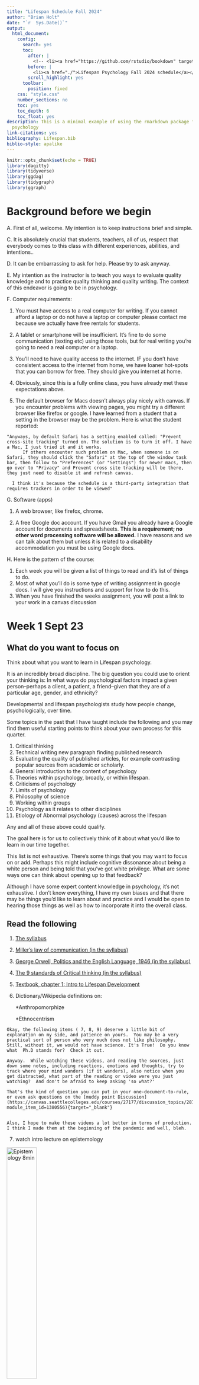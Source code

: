 ```yaml
---
title: "Lifespan Schedule Fall 2024"
author: "Brian Holt"
date: "`r  Sys.Date()`"
output:
  html_document:
    config:
      search: yes
      toc:
        after: |
          <!-- <li><a href="https://github.com/rstudio/bookdown" target="blank">Published with bookdown</a></li> -->
        before: |
          <li><a href="./">Lifespan Psychology Fall 2024 schedule</a></li>
        scroll_highlight: yes
      toolbar:
        position: fixed
    css: "style.css"
    number_sections: no
    toc: yes
    toc_depth: 6
    toc_float: yes
description: This is a minimal example of using the rmarkdown package for Lifespan
  psychology
link-citations: yes
bibliography: Lifespan.bib
biblio-style: apalike
---
```


<!-- if (FALSE) { -->
<!-- # upload a document -->
<!-- result <- rsconnect::rpubsUpload(title="abnormal_schedule", originalDoc="abnormal_schedule.Rmd",contentFile="abnormal_schedule.html") -->
<!-- if (!is.null(result$continueUrl)) -->
<!--    browseURL(result$continueUrl) -->
<!-- else -->
<!--    stop(result$error) -->

<!-- # update the same document with a new title -->
<!-- updateResult <- rsconnect::rpubsUpload("Abnormal_schedule", "abnormal_schedule.html", -->
<!--                             id = result$id) -->
<!-- } -->


```r
knitr::opts_chunk$set(echo = TRUE)
library(dagitty)
library(tidyverse)
library(ggdag)
library(tidygraph)
library(ggraph)
```


# Background before we begin

  A. First of all, welcome. My intention is to keep instructions brief and simple. 


  C. It is absolutely crucial that students, teachers, all of us, respect that everybody comes to this class with different experiences, abilities, and intentions..

  D. It can be embarrassing to ask for help. Please try to ask anyway.

  E. My intention as the instructor is to teach you ways to evaluate quality knowledge and to practice quality thinking and quality writing. The context of this endeavor is going to be in psychology.

  F. Computer requirements: 

   1. You must have access to a real computer for writing. If you cannot afford a laptop or do not have a laptop or computer please contact me because we actually have free rentals for students. 

   2. A tablet or smartphone will be insufficient. It's fine to do some communication (texting etc) using those tools, but for real writing you're going to need a real computer or a laptop. 
  
  3. You'll need to have quality access to the internet.  IF you don't have consistent access to the internet from home, we have loaner hot-spots that you can borrow for free.  They should give you internet at home.
  
  4. Obviously, since this is a fully online class, you have already met these expectations above. 
  
  5. The default browser for Macs doesn't always play nicely with canvas. If you encounter problems with viewing pages, you might try a different browser like firefox or google. I have learned from a student that a setting in the browser may be the problem.  Here is what the student reported:
      
```block
"Anyways, by default Safari has a setting enabled called: "Prevent cross-site tracking" turned on. The solution is to turn it off. I have a Mac, I just tried it and it works.
      If others encounter such problem on Mac, when someone is on Safari, they should click the "Safari" at the top of the window task bar, then follow to "Preferences" (or "Settings") for newer macs, then go over to "Privacy" and Prevent cross site tracking will be there, they just need to disable it and refresh canvas. 
    
  I think it's because the schedule is a third-party integration that requires trackers in order to be viewed"
```

G. Software (apps)

  1. A web browser, like firefox, chrome. 

  2. A free Google doc account. If you have Gmail you already have a Google account for documents and spreadsheets. **This is a requirement; no other word processing software will be allowed.** I have reasons and we can talk about them but unless it is related to a disability accommodation you must be using Google docs.



H. Here is the pattern of the course: 

  1. Each week you will be given a list of things to read and it's list of things to do. 
  2. Most of what you'll do is some type of writing assignment in google docs. I will give you instructions and support for how to do this. 
  3. When you have finished the weeks assignment, you will post a link to your work in a canvas discussion


# Week 1 Sept 23 {#Week1} 

## What do you want to focus on
Think about what you want to learn in Lifespan psychology.

It is an incredibly broad discipline. The big question you could use to orient your thinking is: In what ways do psychological factors impact a given person--perhaps a client, a patient, a friend--given that they are of a particular age, gender, and ethnicity? 

Developmental and lifespan psychologists study how people change, psychologically, over time. 

Some topics in the past that I have taught include the following and you may find them useful starting points to think about your own process for this quarter.

1. Critical thinking
2. Technical writing new paragraph finding published research
3. Evaluating the quality of published articles, for example contrasting popular sources from academic or scholarly.
4. General introduction to the content of psychology
5. Theories within psychology, broadly, or within lifespan.
6. Criticisms of psychology
7. Limits of psychology
8. Philosophy of science
9. Working within groups
10. Psychology as it relates to other disciplines
11. Etiology of Abnormal psychology (causes) across the lifespan


Any and all of these above could qualify.

The goal here is for us to collectively think of it about what you'd like to learn in our time together.

This list is not exhaustive. There's some things that you may want to focus on or add. Perhaps this might include cognitive dissonance about being a white person and being told that you've got white privilege. What are some ways one can think about opening up to that feedback?

Although I have some expert content knowledge in psychology, it's not exhaustive. I don't know everything, I have my own biases and that there may be things you'd like to learn about and practice and I would be open to hearing those things as well as how to incorporate it into the overall class. 

## Read the following

1. [The syllabus](https://docs.google.com/document/d/1hHGE7PPBB5xDwvGxhtKinwrFJeie9Ab5Ex2W1Advm1E/edit?usp=sharing){target='_blank'}

2. [Miller's law of communication (in the syllabus)](https://docs.google.com/document/d/1hHGE7PPBB5xDwvGxhtKinwrFJeie9Ab5Ex2W1Advm1E/edit#heading=h.exo9wouxy9qk){target='_blank'}

3. [George Orwell, Politics and the English Language, 1946 (in the syllabus)](https://docs.google.com/document/d/1hHGE7PPBB5xDwvGxhtKinwrFJeie9Ab5Ex2W1Advm1E/edit#heading=h.x9ksgtnaprc6){target='_blank'}

4. [The 9 standards of Critical thinking (in the syllabus)](https://docs.google.com/document/d/1hHGE7PPBB5xDwvGxhtKinwrFJeie9Ab5Ex2W1Advm1E/edit#heading=h.k5t92q2xnj70){target='_blank'}

5. [Textbook, chapter 1: Intro to Lifespan Development](https://socialsci.libretexts.org/Bookshelves/Human_Development/Book%3A_Lifespan_Development_-_A_Psychological_Perspective_(Lally_and_Valentine-French)/01%3A_Introduction_to_Lifespan_Development){target="_blank"}

6. Dictionary/Wikipedia definitions on: 

      *Anthropomorphize
 
      *Ethnocentrism


```block

Okay, the following items ( 7, 8, 9) deserve a little bit of explanation on my side, and patience on yours.  You may be a very practical sort of person who very much does not like philosophy.  Still, without it, we would not have science. It's True!  Do you know what  Ph.D stands for?  Check it out.

Anyway.  While watching these videos, and reading the sources, just down some notes, including reactions, emotions and thoughts, try to track where your mind wanders (if it wanders), also notice when you get distracted, what part of the reading or video were you just watching?  And don't be afraid to keep asking 'so what?'

That's the kind of question you can put in your one-document-to-rule, or even ask questions on the [muddy point Discussion](https://canvas.seattlecolleges.edu/courses/27177/discussion_topics/287335?module_item_id=1380556){target="_blank"}


Also, I hope to make these videos a lot better in terms of production.  I think I made them at the beginning of the pandemic and well, bleh.
```


7. watch intro lecture on epistemology

[![Epistemology 8min](../images/Epistemology_better.png){width="40%"}](https://youtu.be/L6fcTl_js5g "Epistemology"){target="_blank"}

8. **Skim from page 2**, sub heading "The Theory of Knowledge"** of the article: An introduction to Stephen C. Pepper's
philosophical system via
_World Hypotheses: A Study in Evidence_**, @berryIntroductionStephenPepper1984 [shortcut link ](https://link.springer.com/content/pdf/10.3758%2FBF03333873.pdf){target="_blank"}

9. Watch two vids on Ontology, essentially a review of the World hypotheses reading above:

[![Ontology 1 7 min](../images/Ontology_Mech_Organ.png){width="40%"}](https://youtu.be/_7hkv6O-nBY "Ontology 1"){target="_blank"}

[![Ontology 1 7 min](../images/Ontology_form_context.png){width="40%"}](https://www.youtube.com/watch?v=gbdqJ0ZGvLM "Ontology 2"){target="_blank"}

10. Read about "stereotype threat".  Not stereotypes.  There is a difference.  You'll need to find a source or two on your own.  


## Do the following

1. Introduce yourself in the canvas discussion [#introductions](https://canvas.seattlecolleges.edu/courses/27177/discussion_topics/287333?module_item_id=1380555){target="_blank"} 

2. Write something about what interests you about Lifespan psychology in your one google doc. Be sure to give it a title.  You can also insert a page break between your writings.  

3. On the same google document, make a new page, title it, and write some thoughts down to the following prompts.  When you are done, post to the [#week_1 Discussion](https://canvas.seattlecolleges.edu/courses/27177/discussion_topics/284037?module_item_id=1364158){target='_blank'} by including a link to your document from step 2 above.

    a) What is your process for thinking clearly?

    b) How do you know something is true?
    

4. Read some of your classmates' posts and comment on some. 

The idea is to be doing weekly writing about the things we read and the prompts that I give you and then you're going to share that information in canvas.



# Week 2 Sept 30 {#Week2}
## Orientation

There are several things to think about this week. And I'm probably giving you too much to do so I want you to be thoughtful about your limits and to focus on the things that interest you.

One broad way to look at lifespan psychology is to see how textbooks break the units up:
Developmental psychology textbooks typically break every unit into three sections and sometimes that shows up in each chapter. Basically biological section cognitive section and a social / emotional section.

I like to call this the Humpty Dumpty approach to studying people. We break complex individuals into sections.

Biological |  Cognitive | Social
---|---|---|
What biological changes are there?| What cognitive changes?| what social/emotional?|
E.g.,: number of neurons| short term memory capacity|ability to code shift

This pattern is repeated throughout the text. And it's not a bad framework.

Because this is a psychology class I prefer to spend time thinking about psychology and not biology. There are cases where we've got pretty clear evidence that biological insults can lead to psychological impact. And in those situations I reluctantly like to learn a little bit about them. Reluctantly because I find that biological insults are pretty rare and knowing about them and more generally how the brain works doesn't often lead to knowing how to handle a particular psychological situation.  Just because my kid has an immature brain and can't tolerate frustration does nothing for me when I am trying to actually help him. 

I actually think that a lot of the biological influences on human behavior, though important, are really secondary to how complex humans are when it comes to their language and cognitive abilities. But that's my perspective.

This week we sprint through a few chapters and think about prenatal, infants, and toddlers.  

## Supporting materials

If I were to be doing this in a traditional class I'd be quizzing you on this stuff, but for our purposes, it may be sufficient for you to read these or at least skim them and to reflect on whether or not any of them grab your attention. If they do grab your attention, that's an indicator that you may want to explore that content more which means you should let me know that so I can help guide your exploration.

<!-- ### Chapter 2 and 3 Learning Objectives -->

<!--  * Some learning objectives for the textbook (not necessarily the course) can be found here [Lally and Valentine-French Lifespan textbook learning objectives](https://docs.google.com/document/d/1Gd39NAUlu-xPQp_JzwjIHGXgthGX5cUIbJ2gjkIOG-4/edit?usp=sharing){target='_blank'} -->

<!--  * [Textbook Vocabulary](https://docs.google.com/document/d/19Uv56eqUwrmIkzcJWUVr1cJEKWFWxEQrSCMgfJ8NYAA/edit?usp=sharing){target='_blank'} -->

## Read/watch some stuff

0. [Watch video on writing guide](https://youtu.be/ytWuC6tns_w){target="_blank"}

1. Skim the [Textbook, chapter 2: Heredity and prenatal development](https://socialsci.libretexts.org/Bookshelves/Human_Development/Book%3A_Lifespan_Development_-_A_Psychological_Perspective_(Lally_and_Valentine-French)/02%3A_Heredity_Prenatal_Development_and_Birth){target="_blank"}  
2. Skim the [Textbook, chapter 3: Infancy and toddlers](https://socialsci.libretexts.org/Bookshelves/Human_Development/Book%3A_Lifespan_Development_-_A_Psychological_Perspective_(Lally_and_Valentine-French)/03%3A_Infancy_and_Toddlerhood){target="_blank"}

3. Read/skim @schwartzImportanceStupidityScientific2008.  Take notes on more then just the content.  Note your emotional reactions and where your mind goes. Added 1/9/23:  Here is the direct link to the article (so you don't have to jump to the bottom of this document to get it): [Importance of Stupidity, Schwartz 2008](https://journals.biologists.com/jcs/article/121/11/1771/30038/The-importance-of-stupidity-in-scientific-research){target="_blank"}

```block
A few things:

1) note that the first link for the Schwartz article doesn't take you to the article; it takes you to the references in the schedule.  There, you will sometimes find the link to the actual article; other times you may have to use our library's database. I've added a direct link above.

2) If you've taken one of my classes in the recent few years you have read The Schwartz article and so I'm sorry that you get to read it again. However, there's a good reason to review it, and another reason for me assigning it is that not everybody who is in this life span class has had my other classes. 
```

4. [ 48 minutes Watch dev video from Bilkent University (Turkey) Dr. Hande Ilgaz, Ph.D.](https://www.youtube.com/watch?v=s3iDxvk7Cck){target='_blank'} @bilkentuniversitesiDevelopmentalPsychologyLecture2017 

    * as an aside, there are several things in the video that are incorrect.  For instance, I don't believe Darwin said that genes are passed down from one to their offspring.  He hypothesized something must be, but he did not know the mechanism.  That knowledge came later.  He also didn't advocate for 'survival of the fittest,' a concept that is actually contradictory to his theory. At best it could be described as 'survival of the fittest group' because there are some genetic traits that are quite harmful to individuals but helpful to the group (sickle cell anemia being the obvious one).
      
    * When the video gets to the section on theories, you may want to pause, revisit the ontology videos from week 1, and then listen for content that overlaps.  
    
    * There is a short segment in the video discussing the history of Thalidomide.  <u>It's brutal.</u>  Speaking of theories, the professor does a good job introducing them in the next video:
    
5. [ Developmental Psych Lecture 2 from Bilkent University (Turkey) Dr. Hande Ilgaz, Ph.D.](https://www.youtube.com/watch?v=dsxFq9TATPo){target='_blank'}@bilkentuniversitesiDevelopmentalPsychologyLecture2017a

6. Read [William perry developmental stages as summarized by William Rappaport](https://cse.buffalo.edu/~rapaport/perry.positions.html){target='_blank'} @rappaportWILLIAMPERRYSCHEME2018

## Do some stuff

So, that's a lot of reading/watching.

A. Synthesize the following readings: @rappaportWILLIAMPERRYSCHEME2018, @schwartzImportanceStupidityScientific2008, in your google document.


```block

Please do not summarize these articles.  Synthesize.  Use the lecture just below to help

```

  * [Lecture on one way to write a synthesis paper--This should pop-up a new tab/window but you'll have to log in to canvas because that is how the videos are stored.](https://northseattle.hosted.panopto.com/Panopto/Pages/Viewer.aspx?id=44737fc2-c8cb-4286-9dcf-ac4b011de256){target='_blank'}

  * [Quick 6 min intro on critical thinking](https://www.youtube.com/watch?v=3CkLAMLTkmI&feature=youtu.be){target='_blank'}


B.  In your one document to rule them all, write 3 questions you have about each of the first 3 chapters in your textbook. You don't need to share the google doc again, but pick 1 question from the list you generated, and post it in the [#muddy-points discussion](https://canvas.seattlecolleges.edu/courses/27177/discussion_topics/287335?module_item_id=1380556){target='_blank'}.

C. When you have finished week 1 and 2's work and have put your writings into your google doc, copy your google doc's link and share it to [#week-2 Discussion](https://canvas.seattlecolleges.edu/courses/27177/discussion_topics/287331?module_item_id=1380552){target='_blank'}


# Week 3 Oct 7 {#Week3}

## Read some stuff

A. Read Chapter 4 from your [Textbook](https://socialsci.libretexts.org/Bookshelves/Human_Development/Book%3A_Lifespan_Development_-_A_Psychological_Perspective_(Lally_and_Valentine-French)/04%3A_Early_Childhood){target='_blank'}

B. Watch this playlist of youtube videos from your instructor on [Piaget's theory of equilibrium](https://youtube.com/playlist?list=PLDEwZwMNQswtr-oKhhK78fBfQlBLZHTN9){target='_blank'}

C. Watch this [toddler react to his candy being eaten](https://www.youtube.com/watch?v=PN2F1zxOC8w){target='_blank'}

## Do some stuff

A. [Do this case study about a 9 month old](https://docs.google.com/document/d/1Rv6Ll4eyxhb58BbklUuBKXgUo_3lsPtWKWBoiiusxdg/edit?usp=sharing){target='_blank'}


B. Ponder a bit and write some thoughts (in your one doc) about the 3 yr old finding out that his candy was eaten. Maybe consider whether this kiddo reacted that ways due to nature or nurture (that, by the way, is a false choice).  Muse a bit. (Mention of a nature nurture channel has been deleted.  Just put your work into your google doc).

C. What are the differences between the following (there can also be overlap):

  * sensation

  * perception

  * cognition

D. How can you tell whether a 1 year old is doing one or the other of these?  This is a very challenging question, likely too challenging for our level.  But how would you approach organizing some ideas, questions, readings?  Don't try to come to a concrete answer...you don't have time. 

E. When done, post to the Canvas discussion: [#week-3](https://canvas.seattlecolleges.edu/courses/27177/discussion_topics/289717){target='_blank'}


# Week 4 Oct 14 {#week4}

## Quick check in

[17 minute video on the class, critical thinking, very brief workflow](https://youtu.be/I0dhj5BoWIE){target='_blank'}

## Orientation
Getting into week 4 and the rest of the quarter you're going to find that the chapters we're going to be a little bit more intense and broad because once you get out of infancy you begin to the rapid development in all aspects of psychology and that means we need more words to describe what's going on.

Some big topics in this chapter, somewhat in the chapter's organization:

themes| |  
---|---|---
toilet training | parenting styles |siblings
memory | cognitive development | motor skills (fine and gross)
gender | autism |theory of mind
 sexuality|play | child care

Wow that seems like a big spread of content. 

Because this is about the time where memory skills began to bloom, this chapter goes into more depth about the cognitive model of memory (which overlaps with some of the things I said in replies of the #muddy-point channel)

### Chapter 4 Learning Objectives

 * Some learning objectives for the textbook (not necessarily the course) can be found here [Lally and Valentine-French Lifespan textbook learning objectives](https://docs.google.com/document/d/1Gd39NAUlu-xPQp_JzwjIHGXgthGX5cUIbJ2gjkIOG-4/edit?usp=sharing){target='_blank'}

 * [Textbook Vocabulary](https://docs.google.com/document/d/19Uv56eqUwrmIkzcJWUVr1cJEKWFWxEQrSCMgfJ8NYAA/edit?usp=sharing){target='_blank'}



## Read some stuff

1. First do this: write down your ideas about the effectiveness of spanking children.  Just a few sentences will do.  Maybe answer whether you think it works, and why or why not. 

2. [Read Chapter 4, Early Childhood](https://socialsci.libretexts.org/Bookshelves/Human_Development/Book%3A_Lifespan_Development_-_A_Psychological_Perspective_(Lally_and_Valentine-French)/04%3A_Early_Childhood){target='_blank'}

3. [Watch this broad over view of Erikson's theory 22 minutes](https://youtu.be/TQwUNb3Sec0){target='_blank'}
  
4. Read the following on spanking
   * [Scientific American https://www.scientificamerican.com/article/what-science-really-says-about-spanking/](https://www.scientificamerican.com/article/what-science-really-says-about-spanking/){target='_blank'}
   * Skim this for differences [APA on spanking https://www.apa.org/monitor/2012/04/spanking](https://www.apa.org/monitor/2012/04/spanking){target='_blank'}

5. Search for and find some data on the development of Object Permanence, world wide.  This might be really hard to do. You might begin with google scholar. 

6. Consider the breadth of this chapter.  Pick 1 or 2 topics from the chapter and do some digging on some content that you think would be helpful to you either personally or professionally.  

```block
The next two items are links into canvas/panapto folders (not videos directly) because I'm using copyrighted videos (from previous textbooks) that I don't want to put up on youtube.

If you can't access them, please let me know
```
.

7. Watch videos and Brian Commentary on Attachment and the strange situation
    * Read (re-read) text on attachment theory as a reminder
    * Watch the commentary videos last
    * [link to Canvas/panopto folder containing videos](https://northseattle.hosted.panopto.com/Panopto/Pages/Sessions/List.aspx?folderID=a1013365-c0ed-4597-9853-ad130120ab30){target='_blank'}

8. Watch videos and Brian Commentary on Theory of Mind
    * Read (re-read) text on Theory of mind as a reminder
    * Watch the commentary videos last
    * [link to Canvas/panopto folder containing videos https://northseattle.hosted.panopto.com/Panopto/Pages/Sessions/List.aspx?folderID=ca3d24ba-08e9-4213-bb57-ad13012095be](https://northseattle.hosted.panopto.com/Panopto/Pages/Sessions/List.aspx?folderID=ca3d24ba-08e9-4213-bb57-ad13012095be){target='_blank'}


## Do some stuff

 A. in your one Google doc, make a heading/title and write a bit about what you found in terms of object permanence. 
 
 B. Revisit your thoughts from #1 above. Has your mind changed about spanking? What would you tell friends who spank their kids?  For this last question, how would you deliver that information? For that matter, what would prevent you from talking to your friends about spanking? 
 
 C. From #6 above, write a few paragraphs of what you found, what you think. 
 
 D. Post your work to [#week4](https://canvas.seattlecolleges.edu/courses/27177/discussion_topics/291548){target='_blank'} .

# Week 5 Oct 21 {#week5}

### Chapter 5 Learning Objectives

 * Some learning objectives for the textbook (not necessarily the course) can be found here [Lally and Valentine-French Lifespan textbook learning objectives](https://docs.google.com/document/d/1Gd39NAUlu-xPQp_JzwjIHGXgthGX5cUIbJ2gjkIOG-4/edit?usp=sharing){target='_blank'}

 * [Textbook Vocabulary](https://docs.google.com/document/d/19Uv56eqUwrmIkzcJWUVr1cJEKWFWxEQrSCMgfJ8NYAA/edit?usp=sharing){target='_blank'}

## Read/watch some stuff

1. [Read Chapter 5, Middle and Late Childhood https://socialsci.libretexts.org/Bookshelves/Human_Development/Book%3A_Lifespan_Development_-_A_Psychological_Perspective_(Lally_and_Valentine-French)/04%3A_Early_Childhood](https://socialsci.libretexts.org/Bookshelves/Psychology/Developmental_Psychology/Lifespan_Development_-_A_Psychological_Perspective_2e_(Lally_and_Valentine-French)/05%3A_Middle_and_Late_Childhood){target='_blank'}

2. [Panopto video on Kohlberg...development of ethical decision making https://northseattle.hosted.panopto.com/Panopto/Pages/Viewer.aspx?id=a282b744-711b-4579-ad02-ad1301556b93](https://northseattle.hosted.panopto.com/Panopto/Pages/Viewer.aspx?id=a282b744-711b-4579-ad02-ad1301556b93){target='_blank'}

3. [Panopto video, commentary on conservation abilities https://northseattle.hosted.panopto.com/Panopto/Pages/Viewer.aspx?id=180f3b6f-3663-4d0c-862d-ad130153d8a6](https://northseattle.hosted.panopto.com/Panopto/Pages/Viewer.aspx?id=180f3b6f-3663-4d0c-862d-ad130153d8a6){target='_blank'}


4. [Panopto video, Conservation https://northseattle.hosted.panopto.com/Panopto/Pages/Viewer.aspx?id=07311bb4-91e8-4916-a5aa-ad1301556bc4](https://northseattle.hosted.panopto.com/Panopto/Pages/Viewer.aspx?id=07311bb4-91e8-4916-a5aa-ad1301556bc4){target='_blank'}


5. [Panopto video, Reversibility https://northseattle.hosted.panopto.com/Panopto/Pages/Viewer.aspx?id=11cced3d-878c-48ae-850d-ad1301556be1](https://northseattle.hosted.panopto.com/Panopto/Pages/Viewer.aspx?id=11cced3d-878c-48ae-850d-ad1301556be1){target='_blank'}


```block

Students sometimes struggle with this next set of instructions.  When you go to this website below, you will need to scroll down to see the 3 other Volumes of the book.  I think you may have to click the "buy set of 4" to open the menu...you aren't actually going to buy these books!

Read the titles within each volume. I have the book and will give you the full chapter to read. Just let me know which chapter title and which book Volume you are interested in.
```

6. Pick a chapter from one of the 4 volumes of the [Handbook of Developmental Psychology https://www.wiley.com/en-us/Handbook+of+Child+Psychology+and+Developmental+Science%2C+Volume+2%2C+Cognitive+Processes%2C+7th+Edition-p-9781118136782](https://www.wiley.com/en-us/Handbook+of+Child+Psychology+and+Developmental+Science%2C+Volume+2%2C+Cognitive+Processes%2C+7th+Edition-p-9781118136782){target='_blank'}

```block
<span class='sidenote'>This resource has 4 volumes </span>
The link above goes to the 2nd volume of the set. At the bottom, you can see the table of contents for that 2nd volume.

However, just above the table of contents for volume 2, there are 3 URL links to volumes 1, 3, and 4, each with their own table of contents.  

You'll need to skim all of those table of contents to find something interesting. 
```

7. Send your choice to your instructor via an email. 

8. Read Nancy Chick, [Metacognition https://cft.vanderbilt.edu/guides-sub-pages/metacognition/](https://cft.vanderbilt.edu/guides-sub-pages/metacognition/){target="_blank"}

9. Read  Alfie Kohn, [The Case Against Grades https://www.alfiekohn.org/article/case-grades/](https://www.alfiekohn.org/article/case-grades/){target="_blank"}

## Do stuff

  A. [Case Study 2 https://docs.google.com/document/d/1tIxkbn0Tm2X37rY6fqRF5yCjFk-rkwQRu7yqMk-pkLM/edit?usp=sharing](https://docs.google.com/document/d/1tIxkbn0Tm2X37rY6fqRF5yCjFk-rkwQRu7yqMk-pkLM/edit?usp=sharing){target='_blank'}

  B. Post your case to the [Week 5 canvas discussion](https://canvas.seattlecolleges.edu/courses/27177/discussion_topics/293280){target='_blank'}

 C. Make a simple table to compare the first 3 phases of Piaget and Erickson.
 
   * For instance you might have a column of for each theorist, a row for each stage of the first 3 stages, and then a column that you share some bullet like notes that do some comparison
   * a comparison could be on how they are different, or where they support one another, or even some questions you may have about the theories and or phases/stages. 
 
 D. Find some online sources that describe the kind of chores a 6 year old child could perform. List 4 or 5  (Be sure to include references).  Using one of the cognitive theories of development (e.g., Vygotsky, Piaget, Information Processing) justify why the 6 year old would be able to do one (just 1) of those chores.  Post your work to the [Discussion week 5](https://canvas.seattlecolleges.edu/courses/27177/discussion_topics/293280){target="_blank"}
 
 E. [Do A self-reflection Survey https://forms.gle/xb8EiFuLuynJTMG19](https://forms.gle/xb8EiFuLuynJTMG19){target="_blank"}
  * BUT DO NOT DO THIS UNTIL YOU HAVE POSTED YOUR WORK TO ALL OF THE WEEKLY CHANNELS. 

  * the text boxes you see in this 'quiz' will expand to accommodate what you need to write.  In other words, don't feel like you must only say like 3 words

F. Do a Survey on [how important sex is to you](https://docs.google.com/forms/d/e/1FAIpQLSfpnmmTRSjBNa50tTLHsUX3venfF8aTe85CCXVha6cFeO_Sew/viewform){target='_blank'}.  This might seem out of the blue, which it is, but there are several things I hope to accomplish here.  <span style="color: red;">Don't put your score in the google doc.</span>

  
  * it's optional and anonymous. I do require that you put your age and sex-assigned-at-birth because that is how the original study was conducted.  <span style="color: red;">Don't put your score in the google doc.</span>
  
  * It gives us a chance to talk about
  
    * hypothetical constructs
    
    * difficulty in social science research
  
    * statistics

<span style="color: red;"> Have I said to not put your score in the google doc.</span>

Once I get enough data in the survey, we can make use of it to think about various things. 



# Week 6 Oct 28 {#week6}


```block
On Monday, Oct 28, 2024, there will be no classes held for the whole school District.  

Faculty are expected to be doing other college work.  

Which means none of you can be required to attend any class on 10-28--24.  For any class.  In the whole Seattle college district.  
```


## Orientation

```block
As described at the beginning of the quarter and syllabus, you should not be using any AI, grammerly, or translation software to launder your imperfect writing.  

I can work with students who use their natural writing. And you won't lose out on grades for that.

But I can't say that for students cheating by using grammerly, translation software, gpt, other AI sources for their writing.

I'm not interested in reading what those software applications think.

I am interested in what you think.  
```
I've been re-reading the lifespan textbook and I am wondering if there some ways to think about how text books organized information the net as possible that they are oversimplifications.  

Here are some examples:

<p style = 'text-decoration: underline'>Claim:</p>

  >In addition to dopamine, the adolescent brain is affected by oxytocin which facilitates bonding and makes social connections more rewarding.

No reference though.  Possibly connects to Dobbs listed just above.  My quick check on that resource goes to a national geographic article.  That's weird.  And my knowledge of these sorts of claims comes from my experience that most of those research claims are hypothetical, or based on other mammals.  

I worry that this bit about oxytocin is overgeneralized (cf [replication crisis](https://www.vox.com/science-and-health/2019/2/13/18221876/oxytocin-morality-valentines){target='_blank'})

As you read the textbook, keep track of its claims that either don't have references, or give you the vibes that there is an oversimplification.


#### Chapter 6 Learning Objectives

 * Some learning objectives for the textbook (not necessarily the course) can be found here [Lally and Valentine-French Lifespan textbook learning objectives](https://docs.google.com/document/d/1Gd39NAUlu-xPQp_JzwjIHGXgthGX5cUIbJ2gjkIOG-4/edit?usp=sharing){target='_blank'}

 <!-- * [Textbook Vocabulary](https://docs.google.com/document/d/19Uv56eqUwrmIkzcJWUVr1cJEKWFWxEQrSCMgfJ8NYAA/edit?usp=sharing){target='_blank'} -->

 
## Read some stuff

0. [Watch 20 minute feedback ](https://youtu.be/hLU4PhKEa7g){target='_blank'}

1. [Read Chapter 6, Adolescence](https://socialsci.libretexts.org/Bookshelves/Human_Development/Book%3A_Lifespan_Development_-_A_Psychological_Perspective_(Lally_and_Valentine-French)/06%3A_Adolescence){target='_blank'}

   * While reading, take some notes regarding textbook claims that might sounds too simple.  Keep track of their locations.

2. Read your chosen article from handbook volume.  Okay..skim it, but find some sections that you find interesting. 


## Do some stuff

A. Write a summary..yes, a summary of what you read from your chosen chapter/section from the Developmental Handbook [@lernerHandbookChildPsychology2015] that you asked for in week 5.  The goal is to write for your understanding, which means you may want to write a bit about questions you have, connections to your work/childhood/relevant stuff to you. 

B. I want you to have questions about this article you read.  So, please list at least 3.

C. How, go to chat gpt: https://chat.openai.com/

  * You will need to register an account with them.
  * Think of gpt as a person to converse with.  Be skeptical of it, so if it says something as if it were all knowing, don't believe it.  I am still working on the right metaphor here.  Like, what if you had access to a professor in a discipline and could ask them anything?  And that you could treat them as someone who actually doesn't know more than you, is biased, narrow minded, that you are essentially above them in status and so if they say something, you don't reflexively think they are right and are also not afraid of calling out their B.S. 

  * Give chat gpt an introduction to your question.  You are framing the conversation here. 
  * ask your question
  * when it answers, use the critical thinking standards to think about its answer.  Is there an area that is weak?  Ask GPT to explain, to reconcile itself, to consider things it left out.  
  * Highlight and copy the chat gpt thread and paste it into your google doc.  You might need to edit the formatting a bit.  

D. Share your notes/questions in from #1 above regarding textbook claims that are either missing references, or that you feel skeptical in its presentation.  If you have done some extra research on these topics, include that as well; I think future weeks we may come back to this. 

E. You might want to use chat gpt to justify/critically analyze the textbook. 

F. Share your work in the [#week 6 discussion](https://canvas.seattlecolleges.edu/courses/27177/discussion_topics/295400){target='_blank'}




# Appendix

## Using the library {#useLibrary} 

The library has set up a simple library guide for our class.  You can find it here: [Abnormal Psychology library guide](https://libguides.northseattle.edu/psych220). I

```block
<span class='sidenote'>Note: Don't pay for articles</span>

One important word of advice is to never pay for a scholarly article. If you go online and use Google, or even Google Scholar to find online sources, you may be directed to the publication that will charge you a large amount of money to access just one article.  So don’t do that.

Generally there are ways to get articles through our library, so don't pay for articles.
```


To get started with our readings, you'll need to use our Library (online, of course) to obtain many of the articles.  

Finding journal articles is a skill that gets better with practice.  This happens to be why Librarians are so helpful.  They've actually been trained so if you can't find an article, it's okay to ask librarians for help.  

In fact, here is how you can [get help from North Seattle's library staff](https://libguides.northseattle.edu/welcome/askus). 



### Relationship of an article to its Journal

Using hierarchies helps us organize information. Journal articles, or for that matter the file directories on your computer, work somewhat like an address for a person's home. There are several different parts that give us information to track down and locate whatever it is we're looking for, be it a computer file, or Journal article. Basically, a journal article  has the following components, some of which may be familiar to you :

      Database (of periodicals)
        Periodical (eg., magazine, newspaper, scholarly journal)
         Year (of publication)
           Volume Number
            Volumne Issue number
             Page Number (optional, often unnecessary)
               Article Title
                  Author

So, to find an article, you'll need to know the parts above.  When you are given a list of references, or citations, nearly all of the information needed above is given to  you.  What is not given, or at least is done implicitly with web searches, is access to the top part, the database.  

#### Here is a typical citation:

>Author(s). (year of pub). "Article Title." <span class='underline'>Periodical title</span>. Volume Number (issue number).

The information in a citation isn't presented in the same hierarchy as above, but all of the necessary parts are there.  

Here is an example citation (reference) for something we may read.  Can you identify the periodical?

>Jay Efran, Michael Lukens, Mitchell Greene. 2007. “Defining Psychotherapy: The Last 25 Years Have Taught Us That It’s Neither Art nor Science.” <span class='underline'>Psychotherapy Networker</span> 31 (2). 

Most of the items in the list above are self-explanatory. I want to focus a bit about periodicals.

```block
<span class='sidenote'>Note on formatting citations: underlining publication titles</span>

In print, publication titles are *italicized*.  I have a very hard time noticing that subtle font.  

When you submit a written manuscript for printing, publication titles are <span style='text-decoration: underline'>underlined</span> because traditionally manuscripts were typed with typewriters, and to be able to type italicized words required an entire additional alphabet represented in the hammers.  So, underlining was how you could emphasize a word, and the printer--a physical person--could notice the author's formatting intent and correctly publish the final product in italics. 

It's a bit different now with our computers, obviously.  Still, I have a hard time seeing italicized words and will occasionally use underline. 

So, sometimes I'll underline pub titles, sometimes I'll italicize. I have no rule on this.  I am chaos manifested.  Beware. 
```

#### Periodicals

These are just the names of the major publication. _The New York Times_, is colloquially known as a newspaper but technically it is a periodical. <span class='underline'>The Journal of Abnormal Psychology</span> is also a periodical. 

When we search for articles, we have to first know which journal, or periodical, owns that article.  So it is a little counter intuitive but once we have identified an article we would like to read, we have to first find out whether or not our College has access to that periodical.  

To do that, we have to use our colleges periodical locator.

### Finding a journal using Periodical locator

#### Periodical locator {#PeriodicalLocator} 

Notice the first link within [North's Article page](https://libguides.northseattle.edu/welcome/articles){target="_blank"}.  It should say "Periodical Locator"

There are many databases, inside of these databases are pages of journals, and inside those journals are articles. 

**We need to use the periodical locator to determine which database houses which periodical.  With that, we can then open up that periodical and get the article**


```block
<span class='sidenote'>Note on 'free' articles and tuition/fees</span>

Part of the fees that you pay as a student are used to pay subscriptions for these periodical databases. We have a small, but pretty good selection. Major universities have much larger collections due to their size and tuition/fee structure.

So in a way, you are **not** actually getting this for free because you are paying for library access. That's the benefit of taking classes from a college. If you were not an active student, you would not be able to see many of these articles.

So, download them all!
```

##### Here's the main point: {#libraryMainPoint} 

I've given you a list of Articles to read. To read them, you must first find them; some will be out in the internet, some will be in our schools' databases. So, use the information I've given you to find out which location (database, Wikipedia, Google, Google scholar) you'll need to search to obtain the full article. You will start by using the periodicals locator tool.

Let's use that @efran_defining_2007 article.  

1. Go to  [North's Article page](https://libguides.northseattle.edu/welcome/articles) and click on the periodical locator.  

2. Type in the name of the periodical for Efran's piece. 

You will see a link with the periodical's name.  Go ahead and click on this but beware of the next instruction:

3. Once you have clicked on that link you may want to start searching within that publication. But do not do that. Instead, notice a little bit further down the search box you should see something that says "View online" and beneath that you should see something that says "proquest research library".   It’s this piece we need.

    That Proquest research library is the database that you've all paid fees to access. So you need to remember that database name.  Or, I think now you can just click on it and skip to step 8.

4. While remembering that database name, you need to go back to  [North's Article page](https://libguides.northseattle.edu/welcome/articles).

5. Notice what is presented here.  You can see Periodical locator, but notice "A to Z" list of databases.  (You might also notice just below two links; one to academic search and the other to Proquest).



6. Click on "A to Z"

7. You might notice that there are 67 databases that North Seattle has premium access to. In our case we're going to be looking for the proquest direct database. And we can either click on the letter "P" or we can just type in proquest direct.


```block
<span class='sidenote'>Note on Popular sources</span>

You may also notice the little tag "popular" next to proquest link.  That's an indicator that the articles are not peer reviewed and so aren't exactly cutting edge science. Even though this particular journal we are looking for, _Psychotherapy Networker_, is flagged as a popular type, it is a place for therapists to share their thoughts on the profession so there is a lot of value in it.

For help in distinguishing the different types of sources, the library has some guides:

* [Scholar vs popular](http://libguides.northseattle.edu/c.php?g=97441&p=630690)

* [Find Scholarly Journals](http://libguides.northseattle.edu/c.php?g=97441&p=630669)

```

8. Opening Proquest from your home, or remotely, you will need to validate your credentials. In other words, you need to prove that your are in fact a student of North Seattle before you can continue, which is why you've been prompted for your @ seattlecolleges.edu email and password. Once you do that you'll then be able to see inside of the proquest database. Then you can now search for the article.

     - 8a. If you don't know your @ seattlecolleges.edu email, or email password, you can go to this location [https://tools.seattlecolleges.edu/Initialize/resetmypassword](https://tools.seattlecolleges.edu/Initialize/resetmypassword){target='_blank'} to update it, reset/change the password. If you still can't get access, let me know.
<p>     </p>
9. You should see a simple search box, where you can enter important bits of information. I often start with the author's last name, in this case, Efran,and then some unique identifying feature of the article. A few key words of the article title, or perhaps the full article title will be useful.

But notice that next to the text boxes there are drop down menus. You need to use those, otherwise the search engine will just search for your terms anywhere in the document and will provide too many 'hits'. Instead, you should indicate ‘Efran’ as author, and "defining" in the document title. (of course, you could search any way you like).

When you search for those two terms in their respective fields, you will get two hits and one of them is the article we need. You should notice that it is a full text, not all databases provide full text documents. But in this case it's a full text. You can either print it or read it online.

Yay.  Now you can find the other articles. 

### A quick video of the process (some day once ctclink matures)

## Anatomy of a journal article

#### Title
#### Abstract
#### Introduction
##### Lit review
##### hypothesis
#### Methods
##### Participants
##### Materials
##### Procedure
#### Results
#### Discussion
#### References




`r if (knitr:::is_html_output()) '
# References {-}
'`
